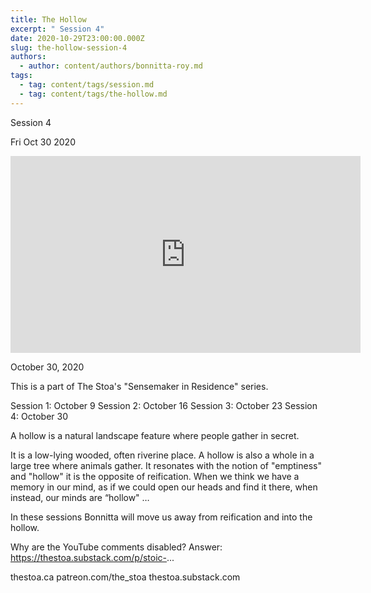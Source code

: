 ```yaml
---
title: The Hollow
excerpt: " Session 4"
date: 2020-10-29T23:00:00.000Z
slug: the-hollow-session-4
authors:
  - author: content/authors/bonnitta-roy.md
tags:
  - tag: content/tags/session.md
  - tag: content/tags/the-hollow.md
---
```




 Session 4

Fri Oct 30 2020

<iframe width="560" height="315" src="https://www.youtube.com/embed/3cptE5a_mpM" title="The Hollow: Session 4 w/ Bonnitta Roy" frameborder="0" allow="accelerometer; autoplay; clipboard-write; encrypted-media; gyroscope; picture-in-picture" allowfullscreen ></iframe>

October 30, 2020

This is a part of The Stoa's "Sensemaker in Residence" series. 

Session 1: October 9
Session 2: October 16
Session 3: October 23
Session 4: October 30

A hollow is a natural landscape feature where people gather in secret.

It is a low-lying wooded, often riverine place. A hollow is also a whole in a large tree where animals gather. It resonates with the notion of "emptiness" and "hollow" it is the opposite of reification. When we think we have a memory in our mind, as if we could open our heads and find it there, when instead, our minds are “hollow" …

In these sessions Bonnitta will move us away from reification and into the hollow.

Why are the YouTube comments disabled? Answer: https://thestoa.substack.com/p/stoic-...

thestoa.ca
patreon.com/the_stoa
thestoa.substack.com


